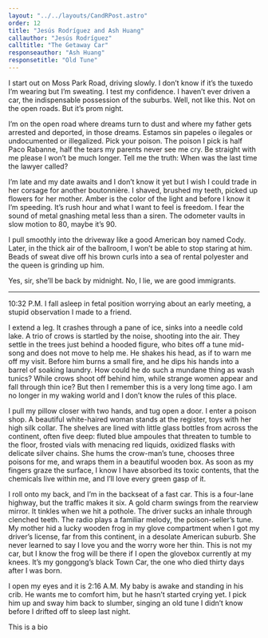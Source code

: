 ```yaml
---
layout: "../../layouts/CandRPost.astro"
order: 12
title: "Jesús Rodríguez and Ash Huang"
callauthor: "Jesús Rodríguez"
calltitle: "The Getaway Car"
responseauthor: "Ash Huang"
responsetitle: "Old Tune"
---
```



<CandRItem id="call" title={frontmatter.calltitle} author={frontmatter.callauthor}>

I start out on Moss Park Road, driving slowly. I don’t know if it’s the tuxedo I’m wearing but I’m sweating. I test my confidence. I haven’t ever driven a car, the indispensable possession of the suburbs. Well, not like this. Not on the open roads. But it’s prom night.

I’m on the open road where dreams turn to dust and where my father gets arrested and deported, in those dreams. Estamos sin papeles o ilegales or undocumented or illegalized. Pick your poison. The poison I pick is half Paco Rabanne, half the tears my parents never see me cry. Be straight with me please I won’t be much longer. Tell me the truth: When was the last time the lawyer called? 

I’m late and my date awaits and I don’t know it yet but I wish I could trade in her corsage for another boutonnière. I shaved, brushed my teeth, picked up flowers for her mother. Amber is the color of the light and before I know it I’m speeding. It’s rush hour and what I want to feel is freedom. I fear the sound of metal gnashing metal less than a siren. The odometer vaults in slow motion to 80, maybe it’s 90.

I pull smoothly into the driveway like a good American boy named Cody. Later, in the thick air of the ballroom, I won’t be able to stop staring at him. Beads of sweat dive off his brown curls into a sea of rental polyester and the queen is grinding up him.

Yes, sir, she’ll be back by midnight. No, I lie, we are good immigrants.

</CandRItem>

---

<CandRItem id="response" title={frontmatter.responsetitle} author={frontmatter.responseauthor}>


10:32 P.M. I fall asleep in fetal position worrying about an early meeting, a stupid observation I made to a friend. 

I extend a leg. It crashes through a pane of ice, sinks into a needle cold lake. A trio of crows is startled by the noise, shooting into the air. They settle in the trees just behind a hooded figure, who bites off a tune mid-song and does not move to help me. He shakes his head, as if to warn me off my visit. Before him burns a small fire, and he dips his hands into a barrel of soaking laundry. How could he do such a mundane thing as wash tunics? While crows shoot off behind him, while strange women appear and fall through thin ice? But then I remember this is a very long time ago. I am no longer in my waking world and I don’t know the rules of this place.

I pull my pillow closer with two hands, and tug open a door. I enter a poison shop. A beautiful white-haired woman stands at the register, toys with her high silk collar. The shelves are lined with little glass bottles from across the continent, often five deep: fluted blue ampoules that threaten to tumble to the floor, frosted vials with menacing red liquids, oxidized flasks with delicate silver chains. She hums the crow-man’s tune, chooses three poisons for me, and wraps them in a beautiful wooden box. As soon as my fingers graze the surface, I know I have absorbed its toxic contents, that the chemicals live within me, and I’ll love every green gasp of it.

I roll onto my back, and I’m in the backseat of a fast car. This is a four-lane highway, but the traffic makes it six. A gold charm swings from the rearview mirror. It tinkles when we hit a pothole. The driver sucks an inhale through clenched teeth. The radio plays a familiar melody, the poison-seller’s tune. My mother hid a lucky wooden frog in my glove compartment when I got my driver’s license, far from this continent, in a desolate American suburb. She never learned to say I love you and the worry wore her thin. This is not my car, but I know the frog will be there if I open the glovebox currently at my knees. It’s my gonggong’s black Town Car, the one who died thirty days after I was born. 

I open my eyes and it is 2:16 A.M. My baby is awake and standing in his crib. He wants me to comfort him, but he hasn’t started crying yet. I pick him up and sway him back to slumber, singing an old tune I didn’t know before I drifted off to sleep last night. 

</CandRItem>

<CandRBio>
	This is a bio
</CandRBio>